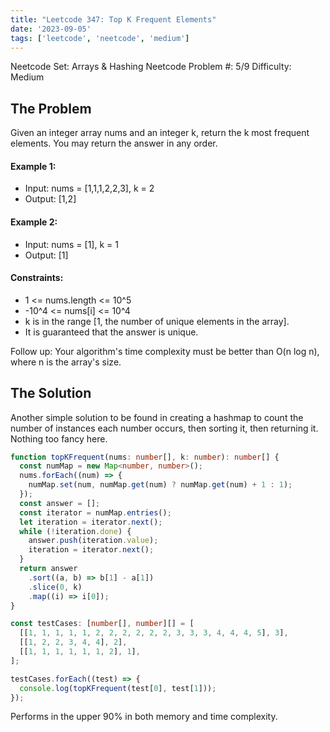 ```yaml
---
title: "Leetcode 347: Top K Frequent Elements"
date: '2023-09-05'
tags: ['leetcode', 'neetcode', 'medium']
---
```


Neetcode Set: Arrays & Hashing
Neetcode Problem \#: 5\/9
Difficulty: Medium

## The Problem
Given an integer array nums and an integer k, return the k most frequent elements. You may return the answer in any order. 

#### Example 1:
- Input: nums = [1,1,1,2,2,3], k = 2
- Output: [1,2]
#### Example 2:
- Input: nums = [1], k = 1
- Output: [1]
#### Constraints:
- 1 \<= nums.length \<= 10^5
- -10^4 \<= nums[i] \<= 10^4
- k is in the range [1, the number of unique elements in the array].
- It is guaranteed that the answer is unique.
 
Follow up: Your algorithm's time complexity must be better than O(n log n), where n is the array's size.

## The Solution

Another simple solution to be found in creating a hashmap to count the number of instances each number occurs, then sorting it, then returning it. Nothing too fancy here.

```ts
function topKFrequent(nums: number[], k: number): number[] {
  const numMap = new Map<number, number>();
  nums.forEach((num) => {
    numMap.set(num, numMap.get(num) ? numMap.get(num) + 1 : 1);
  });
  const answer = [];
  const iterator = numMap.entries();
  let iteration = iterator.next();
  while (!iteration.done) {
    answer.push(iteration.value);
    iteration = iterator.next();
  }
  return answer
    .sort((a, b) => b[1] - a[1])
    .slice(0, k)
    .map((i) => i[0]);
}

const testCases: [number[], number][] = [
  [[1, 1, 1, 1, 1, 2, 2, 2, 2, 2, 2, 3, 3, 3, 4, 4, 4, 5], 3],
  [[1, 2, 2, 3, 4, 4], 2],
  [[1, 1, 1, 1, 1, 1, 2], 1],
];

testCases.forEach((test) => {
  console.log(topKFrequent(test[0], test[1]));
});

```

Performs in the upper 90% in both memory and time complexity.